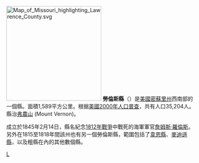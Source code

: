 {{noteTA
|T=zh-hans:劳伦斯县 (密苏里州);zh-hk:羅倫斯縣 (密蘇里州);zh-tw:勞倫斯郡 (密蘇里州);
}}

{{Otheruses|勞倫斯縣|subject=美國田納西州的一個縣|other=同名的縣}}
[[File:Map_of_Missouri_highlighting_Lawrence_County.svg|250px]]
'''勞倫斯縣'''（{{lang-en|Lawrence County}}）是[[美國|美國]][[密蘇里州|密蘇里州]]西南部的一個縣。面積1,589平方公里。根据[[美國2000年人口普查|美國2000年人口普查]]，共有人口35,204人。縣治[[弗農山_(密蘇里州)|弗農山]] (Mount Vernon)。

成立於1845年2月14日，縣名紀念[[1812年戰爭|1812年戰爭]]中戰死的海軍軍官[[詹姆斯·羅倫斯|詹姆斯·羅倫斯]]。另外在1815至1818年間該州也有另一個勞倫斯縣，範圍包括了[[韋恩縣_(密蘇里州)|韋恩縣]]、[[麥迪遜縣_(密蘇里州)|麥迪遜縣]]，以及粗縣在內的其他數個縣。

[[Category:密苏里州行政区划|L]]